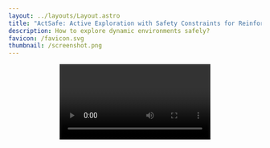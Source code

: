 ```yaml
---
layout: ../layouts/Layout.astro
title: "ActSafe: Active Exploration with Safety Constraints for Reinforcement Learning"
description: How to explore dynamic environments safely?
favicon: /favicon.svg
thumbnail: /screenshot.png
---
```







<Header
  title={frontmatter.title}
  authors={[
    {
      name: "Yarden As",
      url: "https://yas.pub",
      institution: "ETH Zurich",
      notes: ["*"],
    },
    {
      name: "Bhavya Sukhija",
      url: "https://sukhijab.github.io/",
      institution: "ETH Zurich",
      notes: ["*"],
    },
    {
      name: "Lenart Treven",
      url: "https://lenarttreven.github.io/",
      institution: "ETH Zurich",
    },
    {
      name: "Carmelo Sferrazza",
      url: "https://sferrazza.cc/",
      institution: "UC Berkeley",
    },
    {
      name: "Stelian Coros",
      url: "https://crl.ethz.ch/people/coros/index.html",
      institution: "ETH Zurich",
    },
    {
      name: "Andreas Krause",
      url: "https://las.inf.ethz.ch/krausea",
      institution: "ETH Zurich",
    },
  ]}
  conference="Preprint"
  notes={[
    {
      symbol: "*",
      text: "Equal Contribution",
    },
  ]}
  links={[
    {
      name: "Code",
      url: "https://github.com/yardenas/actsafe",
      icon: "mdi:github",
    },
    {
      name: "arXiv",
      url: "",
      icon: "academicons:arxiv",
    },
  ]}
  />

<Video source={outside} />

## Abstract

Reinforcement learning (RL) is ubiquitous in the development of modern AI systems. However, state-of-the-art RL agents require extensive, and potentially unsafe, interactions with their environments to learn effectively. These limitations confine RL agents to simulated environments, hindering their ability to learn directly in real-world settings. In this work, we present ActSafe, a novel model-based RL algorithm for safe and efficient exploration. ActSafe learns a well-calibrated probabilistic model of the system and plans optimistically w.r.t. the epistemic uncertainty about the unknown dynamics, while enforcing pessimism w.r.t. the safety constraints. Under regularity assumptions on the constraints and dynamics, we show that ActSafe guarantees safety during learning while also obtaining a near-optimal policy in finite time. In addition, we propose a practical variant of ActSafe that builds on latest model-based RL advancements and enables safe exploration even in high-dimensional settings such as visual control. We empirically show that ActSafe obtains state-of-the-art performance in difficult exploration tasks on standard safe deep RL benchmarks while ensuring safety during learning.
